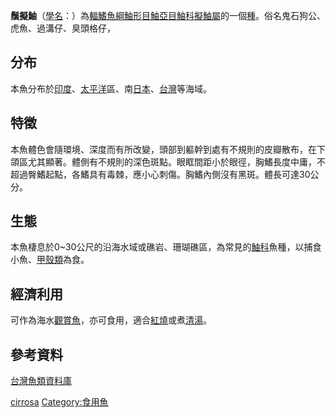 {{Speciesbox
| name = 鬚擬鮋
| status = NE
| status_system = IUCN3.1
| genus = Scorpaenopsis
| species = cirrosa
| authority =  [[Thunberg|Thunberg]], 1793
| synonyms = *''Perca cirrosa,Thunberg, 1793''
*''Dendroscorpaena cirrhosa,Thunberg, 1793''
*''Scorpaena cirrhosa,Thunberg, 1793''
*''Scorpaenopsis cirrhosa,Thunberg, 1793''
*''Scorpaenopsis cirrhosus,Thunberg, 1793''
}}

'''鬚擬鮋'''（[[學名|學名]]：{{lang|la|''Scorpaenopsis cirrosa''}}）為[[輻鰭魚綱|輻鰭魚綱]][[鮋形目|鮋形目]][[鮋亞目|鮋亞目]][[鮋科|鮋科]][[擬鮋屬|擬鮋屬]]的一個[[種|種]]。俗名鬼石狗公、虎魚、過溝仔、臭頭格仔，

==分布==
本魚分布於[[印度|印度]]、[[太平洋|太平洋]]區、南[[日本|日本]]、[[台灣|台灣]]等海域。

==特徵==
本魚體色會隨環境、深度而有所改變，頭部到軀幹到處有不規則的皮瓣散布，在下頜區尤其顯著。體側有不規則的深色斑點。眼眶間距小於眼徑，胸鰭長度中庸，不超過臀鰭起點，各鰭具有毒棘，應小心刺傷。胸鰭內側沒有黑斑。體長可達30公分。

==生態==
本魚棲息於0~30公尺的沿海水域或礁岩、珊瑚礁區，為常見的[[鮋科|鮋科]]魚種，以捕食小魚、[[甲殼類|甲殼類]]為食。

==經濟利用==
可作為海水[[觀賞魚|觀賞魚]]，亦可食用，適合[[紅燒|紅燒]]或煮[[清湯|清湯]]。

==參考資料==
[http://fishdb.sinica.edu.tw/ 台灣魚類資料庫] {{Wayback|url=http://fishdb.sinica.edu.tw/ |date=20160304193340 }}
{{Taxonbar|from=Q2559285}}

[[Category:擬鮋屬|cirrosa]]
[[Category:食用魚|Category:食用魚]]